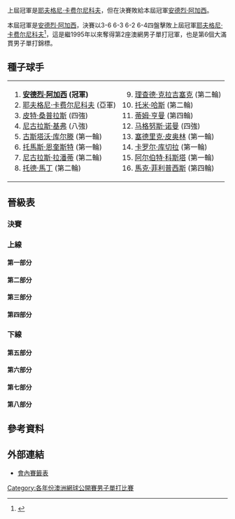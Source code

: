 {{noteTA
|T=zh-hans:2000年澳大利亚网球公开赛; zh-tw:2000年澳洲網球公開賽; zh-hk:2000年澳洲網球公開賽;
|G1=Tennis
|1=zh-hans:圈;zh-hant:輪
|2=zh-hans:半区;zh-hant:半部;
|3=zh-hans:半决赛;zh-hk:準決賽;zh-tw:四強;
|4=zh-hans:半準决赛;zh-hk:半準決賽;zh-tw:八強;
|5=zh-hans:澳大利亚; zh-tw:澳洲; zh-hk:澳洲;
}}

{{GrandSlamEvents|2000|澳洲網球公開賽|
 | defchamp = {{flagicon|RUS}} [[耶夫格尼·卡费尔尼科夫|耶夫格尼·卡费尔尼科夫]]
 | champ = {{flagicon|USA}} [[安德烈·阿加西|安德烈·阿加西]]
 | runner = {{flagicon|RUS}} [[耶夫格尼·卡费尔尼科夫|耶夫格尼·卡费尔尼科夫]]
 | score = 3-6, 6-3, 6-2, 6-4
}}

{{main|2000年澳大利亚网球公开赛}}

上屆冠軍是[[耶夫格尼·卡费尔尼科夫|耶夫格尼·卡费尔尼科夫]]，但在決賽敗給本屆冠軍[[安德烈·阿加西|安德烈·阿加西]]。

本屆冠軍是[[安德烈·阿加西|安德烈·阿加西]]，決賽以3-6 6-3 6-2 6-4四盤擊敗上屆冠軍[[耶夫格尼·卡费尔尼科夫|耶夫格尼·卡费尔尼科夫]]<ref>{{cite web |url=http://www.nytimes.com/2000/01/30/sports/tennis-agassi-takes-the-final-measure-of-kafelnikov.html |title=存档副本 |accessdate=2010-03-19 |deadurl=no |archiveurl=https://web.archive.org/web/20150527145755/http://www.nytimes.com/2000/01/30/sports/tennis-agassi-takes-the-final-measure-of-kafelnikov.html |archivedate=2015-05-27 }}</ref>，這是繼1995年以來奪得第2座澳網男子單打冠軍，也是第6個大滿貫男子單打錦標。
		
==種子球手==
{|
|valign=top|
<ol>
<li> {{flagicon|USA}} '''[[安德烈·阿加西|安德烈·阿加西]] (冠軍)'''</li>
<li> {{flagicon|RUS}} [[耶夫格尼·卡费尔尼科夫|耶夫格尼·卡费尔尼科夫]] (亞軍)</li>
<li> {{flagicon|USA}} [[皮特·桑普拉斯|皮特·桑普拉斯]] (四強)</li>
<li> {{flagicon|DEU}} [[尼古拉斯·基弗|尼古拉斯·基弗]] (八強)</li>
<li> {{flagicon|BRA}} [[古斯塔沃·库尔滕|古斯塔沃·库尔滕]] (第一輪)</li>
<li> {{flagicon|SWE}} [[托馬斯·恩奎斯特|托馬斯·恩奎斯特]] (第一輪)</li>
<li> {{flagicon|ECU}} [[尼古拉斯·拉潘蒂|尼古拉斯·拉潘蒂]] (第二輪)</li>
<li> {{flagicon|USA}} [[托德·馬丁|托德·馬丁]] (第二輪)</li>
</ol>
|valign=top|
<ol start=9>
<li> {{flagicon|NLD}} [[理查德·克拉吉塞克|理查德·克拉吉塞克]] (第二輪)</li>
<li> {{flagicon|DEU}} [[托米·哈斯|托米·哈斯]] (第二輪)</li>
<li> {{flagicon|GBR}} [[蒂姆·亨曼|蒂姆·亨曼]] (第四輪)</li>
<li> {{flagicon|SWE}} [[马格努斯·诺曼|马格努斯·诺曼]] (四強)</li>
<li> {{flagicon|FRA}} [[塞德里克·皮奥林|塞德里克·皮奥林]] (第一輪)</li>
<li> {{flagicon|SVK}} [[卡罗尔·库切拉|卡罗尔·库切拉]] (第一輪)</li>
<li> {{flagicon|ESP}} [[阿尔伯特·科斯塔|阿尔伯特·科斯塔]] (第一輪)</li>
<li> {{flagicon|AUS}} [[馬克·菲利普西斯|馬克·菲利普西斯]] (第四輪)</li>
</ol>
|}

==晉級表==
{{Draw key}}
===決賽===
{{8TeamBracket-Tennis5
| RD1=八強
| RD2=四強
| RD3=決賽
| team-width=175
| RD3-team1={{flagicon|USA}} '''[[安德烈·阿加西|阿加西]]'''
| RD3-seed1=1
| RD3-team2={{flagicon|RUS}} [[耶夫格尼·卡费尔尼科夫|卡费尔尼科夫]]
| RD3-seed2=2
| RD3-score1-1=3
| RD3-score2-1='''6'''
| RD3-score1-2='''6'''
| RD3-score2-2=3
| RD3-score1-3='''6'''
| RD3-score2-3=2
| RD3-score1-4='''6'''
| RD3-score2-4=4
| RD2-team1={{flagicon|USA}} '''[[安德烈·阿加西|阿加西]]'''
| RD2-seed1=1
| RD2-team2={{flagicon|USA}} [[皮特·桑普拉斯|桑普拉斯]]
| RD2-seed2=3
| RD2-score1-1='''6'''
| RD2-score2-1=4
| RD2-score1-2=3
| RD2-score2-2='''6'''
| RD2-score1-3=6<sup>0</sup>
| RD2-score2-3='''7<sup>7</sup>'''
| RD2-score1-4='''7<sup>7</sup>'''
| RD2-score2-4=6<sup>5</sup>
| RD2-score1-5='''6'''
| RD2-score2-5=1
| RD2-team3={{flagicon|SWE}} [[马格努斯·诺曼|诺曼]]
| RD2-seed3=12
| RD2-team4={{flagicon|RUS}} '''[[耶夫格尼·卡费尔尼科夫|卡费尔尼科夫]]'''
| RD2-seed4=2
| RD2-score3-1=1
| RD2-score4-1='''6'''
| RD2-score3-2=2
| RD2-score4-2='''6'''
| RD2-score3-3=4
| RD2-score4-3='''6'''
| RD1-team1={{flagicon|USA}} '''[[安德烈·阿加西|阿加西]]'''
| RD1-seed1=1
| RD1-team2={{flagicon|MAR}} [[希沙姆·阿拉齊|阿拉齊]]
| RD1-seed2= 
| RD1-score1-1='''6'''
| RD1-score2-1=4
| RD1-score1-2='''6'''
| RD1-score2-2=4
| RD1-score1-3='''6'''
| RD1-score2-3=2
| RD1-team3={{flagicon|USA}} '''[[皮特·桑普拉斯|桑普拉斯]]'''
| RD1-seed3=3
| RD1-team4={{flagicon|USA}} [[克里斯·伍德魯夫|伍德魯夫]]
| RD1-seed4= 
| RD1-score3-1='''7'''
| RD1-score4-1=5
| RD1-score3-2='''6'''
| RD1-score4-2=3
| RD1-score3-3='''6'''
| RD1-score4-3=3
| RD1-team5={{flagicon|SWE}} '''[[马格努斯·诺曼|诺曼]]'''
| RD1-seed5=12
| RD1-team6={{flagicon|DEU}} [[尼古拉斯·基弗|基弗]]
| RD1-seed6=4
| RD1-score5-1=3
| RD1-score6-1='''6'''
| RD1-score5-2='''6'''
| RD1-score6-2=3
| RD1-score5-3='''6'''
| RD1-score6-3=1
| RD1-score5-4='''7<sup>7</sup>'''
| RD1-score6-4=6<sup>4</sup>
| RD1-team7={{flagicon|MAR}} [[尤尼斯·艾诺伊|艾诺伊]]
| RD1-seed7= 
| RD1-team8={{flagicon|RUS}} '''[[耶夫格尼·卡费尔尼科夫|卡费尔尼科夫]]'''
| RD1-seed8=2
| RD1-score7-1=0
| RD1-score8-1='''6'''
| RD1-score7-2=3
| RD1-score8-2='''6'''
| RD1-score7-3=6<sup>4</sup>
| RD1-score8-3='''7<sup>7</sup>'''
}}

===上線===
====第一部分====
{{16TeamBracket-Compact-Tennis5
| RD1=第一輪
| RD2=第二輪
| RD3=第三輪
| RD4=第四輪
| RD4-team01={{flagicon|USA}} '''[[安德烈·阿加西|阿加西]]'''
| RD4-seed01=1
| RD4-team02={{flagicon|AUS}} [[馬克·菲利普西斯|菲利普西斯]]
| RD4-seed02=16
| RD4-score01-1='''6'''
| RD4-score02-1=4
| RD4-score01-2='''7<sup>7</sup>'''
| RD4-score02-2=6<sup>4</sup>
| RD4-score01-3=5
| RD4-score02-3='''7'''
| RD4-score01-4='''6'''
| RD4-score02-4=3
| RD3-team01={{flagicon|USA}} '''[[安德烈·阿加西|阿加西]]'''
| RD3-seed01=1
| RD3-team02={{flagicon|ARG}} [[Mariano_Zabaleta|M Zabaleta]]
| RD3-seed02=
| RD3-score01-1='''6'''
| RD3-score02-1=4
| RD3-score01-2='''6'''
| RD3-score02-2=4
| RD3-score01-3='''6'''
| RD3-score02-3=2
| RD3-team03={{flagicon|AUS}} [[Andrew_Ilie|A Ilie]]
| RD3-seed03=
| RD3-team04={{flagicon|AUS}} '''[[馬克·菲利普西斯|菲利普西斯]]'''
| RD3-seed04=16
| RD3-score03-1=4
| RD3-score04-1='''6'''
| RD3-score03-2=6<sup>4</sup>
| RD3-score04-2='''7<sup>7</sup>'''
| RD3-score03-3=1
| RD3-score04-3='''6'''
| RD2-team01={{flagicon|USA}} '''[[安德烈·阿加西|阿加西]]'''
| RD2-seed01=1
| RD2-team02={{flagicon|NED}} [[Sjeng_Schalken|S Schalken]]
| RD2-seed02=
| RD2-score01-1='''7'''
| RD2-score02-1=5
| RD2-score01-2='''6'''
| RD2-score02-2=0
| RD2-score01-3='''6'''
| RD2-score02-3=3
| RD2-team03={{flagicon|ARG}} '''[[Mariano_Zabaleta|M Zabaleta]]'''
| RD2-seed03=
| RD2-team04={{flagicon|AUS}} [[Todd_Woodbridge|T Woodbridge]]
| RD2-seed04=WC
| RD2-score03-1='''7<sup>8</sup>'''
| RD2-score04-1=6<sup>6</sup>
| RD2-score03-2=4
| RD2-score04-2='''6'''
| RD2-score03-3='''6'''
| RD2-score04-3=1
| RD2-score03-4='''6'''
| RD2-score04-4=4
| RD2-team05={{flagicon|AUS}} '''[[Andrew_Ilie|A Ilie]]'''
| RD2-seed05=
| RD2-team06={{flagicon|CZE}} [[Jiří_Novák|J Novák]]
| RD2-seed06=
| RD2-score05-1='''6'''
| RD2-score06-1=3
| RD2-score05-2='''7<sup>7</sup>'''
| RD2-score06-2=6<sup>5</sup>
| RD2-score05-3=6<sup>4</sup>
| RD2-score06-3='''7<sup>7</sup>'''
| RD2-score05-4='''6'''
| RD2-score06-4=4
| RD2-team07={{flagicon|NED}} [[Raemon_Sluiter|R Sluiter]]
| RD2-seed07=Q
| RD2-team08={{flagicon|AUS}} '''[[馬克·菲利普西斯|菲利普西斯]]'''
| RD2-seed08=16
| RD2-score07-1=1
| RD2-score08-1='''6'''
| RD2-score07-2='''6'''
| RD2-score08-2=2
| RD2-score07-3=6<sup>4</sup>
| RD2-score08-3='''7<sup>7</sup>'''
| RD2-score07-4=1
| RD2-score08-4='''6'''
| RD1-team01={{flagicon|USA}} '''[[安德烈·阿加西|阿加西]]'''
| RD1-seed01=1
| RD1-team02={{flagicon|ARG}} [[Mariano_Puerta|M Puerta]]
| RD1-seed02=
| RD1-score01-1='''6'''
| RD1-score02-1=2
| RD1-score01-2='''6'''
| RD1-score02-2=2
| RD1-score01-3='''6'''
| RD1-score02-3=3
| RD1-team03={{flagicon|NLD}} '''[[Sjeng_Schalken|S Schalken]]'''
| RD1-seed03=
| RD1-team04={{flagicon|ESP}} [[Galo_Blanco|G Blanco]]
| RD1-seed04=
| RD1-score03-1='''7<sup>10</sup>'''
| RD1-score04-1=6<sup>8</sup>
| RD1-score03-2='''6'''
| RD1-score04-2=4
| RD1-score03-3='''7<sup>7</sup>'''
| RD1-score04-3=6<sup>2</sup>
| RD1-team05={{flagicon|ESP}} [[Félix_Mantilla_Botella|F Mantilla]]
| RD1-seed05=
| RD1-team06={{flagicon|ARG}} '''[[Mariano_Zabaleta|M Zabaleta]]'''
| RD1-seed06=
| RD1-score05-1=1
| RD1-score06-1='''6'''
| RD1-score05-2='''7'''
| RD1-score06-2=5
| RD1-score05-3=3
| RD1-score06-3='''6'''
| RD1-score05-4=6<sup>5</sup>
| RD1-score06-4='''7<sup>7</sup>'''
| RD1-team07={{flagicon|NLD}} [[Jan_Siemerink|J Siemerink]]
| RD1-seed07=
| RD1-team08={{flagicon|AUS}} '''[[Todd_Woodbridge|T Woodbridge]]'''
| RD1-seed08=WC
| RD1-score07-1=4
| RD1-score08-1='''6'''
| RD1-score07-2=1
| RD1-score08-2='''6'''
| RD1-score07-3=3
| RD1-score08-3='''6'''
| RD1-team09={{flagicon|AUS}} '''[[Andrew_Ilie|A Ilie]]'''
| RD1-seed09=
| RD1-team10={{flagicon|USA}} [[Jeff_Tarango|J Tarango]]
| RD1-seed10=
| RD1-score09-1='''6'''
| RD1-score10-1=3
| RD1-score09-2='''7<sup>7</sup>'''
| RD1-score10-2=6<sup>4</sup>
| RD1-score09-3=4
| RD1-score10-3='''6'''
| RD1-score09-4='''6'''
| RD1-score10-4=3
| RD1-team11={{flagicon|CZE}} '''[[Jiří_Novák|J Novák]]'''
| RD1-seed11=
| RD1-team12={{flagicon|AUT}} [[Markus_Hipfl|M Hipfl]]
| RD1-seed12=
| RD1-score11-1='''6'''
| RD1-score12-1=3
| RD1-score11-2=4
| RD1-score12-2='''6'''
| RD1-score11-3='''6'''
| RD1-score12-3=3
| RD1-score11-4=5
| RD1-score12-4='''7'''
| RD1-score11-5='''6'''
| RD1-score12-5=2
| RD1-team13={{flagicon|NLD}} '''[[Raemon_Sluiter|R Sluiter]]'''
| RD1-seed13=Q
| RD1-team14={{flagicon|ITA}} [[Andrea_Gaudenzi|A Gaudenzi]]
| RD1-seed14=
| RD1-score13-1=3
| RD1-score14-1='''6'''
| RD1-score13-2='''6'''
| RD1-score14-2=1
| RD1-score13-3=3
| RD1-score14-3='''6'''
| RD1-score13-4='''6'''
| RD1-score14-4=3
| RD1-score13-5='''13'''
| RD1-score14-5=11
| RD1-team15={{flagicon|ISR}} [[Noam_Okun|N Okun]]
| RD1-seed15=Q
| RD1-team16={{flagicon|AUS}} '''[[馬克·菲利普西斯|菲利普西斯]]'''
| RD1-seed16=16
| RD1-score15-1=4
| RD1-score16-1='''6'''
| RD1-score15-2=2
| RD1-score16-2='''6'''
| RD1-score15-3='''6'''
| RD1-score16-3=2
| RD1-score15-4='''6'''
| RD1-score16-4=3
| RD1-score15-5=2
| RD1-score16-5='''6'''
}}

====第二部分====
{{16TeamBracket-Compact-Tennis5
| RD1=第一輪
| RD2=第二輪
| RD3=第三輪
| RD4=第四輪
| RD4-team01={{flagicon|FRA}} [[Nicolas_Escudé|N Escudé]]
| RD4-seed01=
| RD4-team02={{flagicon|MAR}} '''[[希沙姆·阿拉齊|阿拉齊]]'''
| RD4-seed02=
| RD4-score01-1=4
| RD4-score02-1='''6'''
| RD4-score01-2=3
| RD4-score02-2='''6'''
| RD4-score01-3=6<sup>7</sup>
| RD4-score02-3='''7<sup>9</sup>'''
| RD3-team01={{flagicon|FRA}} '''[[Nicolas_Escudé|N Escudé]]'''
| RD3-seed01=
| RD3-team02={{flagicon|SWE}} [[Andreas_Vinciguerra|A Vinciguerra]]
| RD3-seed02=
| RD3-score01-1='''6'''
| RD3-score02-1=4
| RD3-score01-2='''6'''
| RD3-score02-2=4
| RD3-score01-3='''6'''
| RD3-score02-3=3
| RD3-team03={{flagicon|MAR}} '''[[希沙姆·阿拉齊|阿拉齊]]'''
| RD3-seed03=
| RD3-team04={{flagicon|ESP}} [[Fernando_Vicente|F Vicente]]
| RD3-seed04=
| RD3-score03-1='''6'''
| RD3-score04-1=3
| RD3-score03-2='''6'''
| RD3-score04-2=3
| RD3-score03-3='''6'''
| RD3-score04-3=2
| RD2-team01={{flagicon|NED}} [[理查德·克拉吉塞克|克拉吉塞克]]
| RD2-seed01=9
| RD2-team02={{flagicon|FRA}} '''[[Nicolas_Escudé|N Escudé]]'''
| RD2-seed02=
| RD2-score01-1='''6'''
| RD2-score02-1=2
| RD2-score01-2=3
| RD2-score02-2='''6'''
| RD2-score01-3=1
| RD2-score02-3='''6'''
| RD2-score01-4=3
| RD2-score02-4='''6'''
| RD2-team03={{flagicon|IND}} [[Leander_Paes|L Paes]]
| RD2-seed03=Q
| RD2-team04={{flagicon|SWE}} '''[[Andreas_Vinciguerra|A Vinciguerra]]'''
| RD2-seed04=
| RD2-score03-1=6<sup>3</sup>
| RD2-score04-1='''7<sup>7</sup>'''
| RD2-score03-2=4
| RD2-score04-2='''6'''
| RD2-score03-3=3
| RD2-score04-3='''6'''
| RD2-team05={{flagicon|SWE}} [[Fredrik_Jonsson|F Jonsson]]
| RD2-seed05=Q
| RD2-team06={{flagicon|MAR}} '''[[希沙姆·阿拉齊|阿拉齊]]'''
| RD2-seed06=
| RD2-score05-1=3
| RD2-score06-1='''6'''
| RD2-score05-2=4
| RD2-score06-2='''6'''
| RD2-score05-3=4
| RD2-score06-3='''6'''
| RD2-team07={{flagicon|ESP}} '''[[Fernando_Vicente|F Vicente]]'''
| RD2-seed07=
| RD2-team08={{flagicon|USA}} [[托德·馬丁|馬丁]]
| RD2-seed08=8
| RD2-score07-1='''6'''
| RD2-score08-1=4
| RD2-score07-2=2
| RD2-score08-2='''6'''
| RD2-score07-3=3
| RD2-score08-3='''6'''
| RD2-score07-4='''6'''
| RD2-score08-4=3
| RD2-score07-5='''7'''
| RD2-score08-5=5
| RD1-team01={{flagicon|NLD}} '''[[理查德·克拉吉塞克|克拉吉塞克]]'''
| RD1-seed01=9
| RD1-team02={{flagicon|FRA}} [[Fabrice_Santoro|F Santoro]]
| RD1-seed02=
| RD1-score01-1='''6'''
| RD1-score02-1=1
| RD1-score01-2='''6'''
| RD1-score02-2=2
| RD1-score01-3='''7'''
| RD1-score02-3=5
| RD1-team03={{flagicon|FRA}} '''[[Nicolas_Escudé|N Escudé]]'''
| RD1-seed03=
| RD1-team04={{flagicon|USA}} [[Jim_Courier|J Courier]]
| RD1-seed04=
| RD1-score03-1=6<sup>4</sup>
| RD1-score04-1='''7<sup>7</sup>'''
| RD1-score03-2='''6'''
| RD1-score04-2=3
| RD1-score03-3='''7'''
| RD1-score04-3=5
| RD1-score03-4='''6'''
| RD1-score04-4=1
| RD1-team05={{flagicon|SCG}} [[Dejan_Petrović|D Petrović]]
| RD1-seed05=WC
| RD1-team06={{flagicon|IND}} '''[[Leander_Paes|L Paes]]'''
| RD1-seed06=Q
| RD1-score05-1=2
| RD1-score06-1='''6'''
| RD1-score05-2='''6'''
| RD1-score06-2=3
| RD1-score05-3=6<sup>5</sup>
| RD1-score06-3='''7<sup>7</sup>'''
| RD1-score05-4=4
| RD1-score06-4='''6'''
| RD1-team07={{flagicon|ARG}} [[Hernan_Gumy|H Gumy]]
| RD1-seed07=
| RD1-team08={{flagicon|SWE}} '''[[Andreas_Vinciguerra|A Vinciguerra]]'''
| RD1-seed08=
| RD1-score07-1=6<sup>2</sup>
| RD1-score08-1='''7<sup>7</sup>'''
| RD1-score07-2=1
| RD1-score08-2='''6'''
| RD1-score07-3=1
| RD1-score08-3='''6'''
| RD1-team09={{flagicon|ESP}} [[Jacobo_Díaz|J Díaz]]
| RD1-seed09=
| RD1-team10={{flagicon|SWE}} '''[[Fredrik_Jonsson|F Jonsson]]'''
| RD1-seed10=Q
| RD1-score09-1='''6'''
| RD1-score10-1=4
| RD1-score09-2='''6'''
| RD1-score10-2=4
| RD1-score09-3=2
| RD1-score10-3='''6'''
| RD1-score09-4=5
| RD1-score10-4='''7'''
| RD1-score09-5=3
| RD1-score10-5='''6'''
| RD1-team11={{flagicon|ESP}} [[Julian_Alonso|J Alonso]]
| RD1-seed11=
| RD1-team12={{flagicon|MAR}} '''[[希沙姆·阿拉齊|阿拉齊]]'''
| RD1-seed12=
| RD1-score11-1=3
| RD1-score12-1='''6'''
| RD1-score11-2=6<sup>6</sup>
| RD1-score12-2='''7<sup>8</sup>'''
| RD1-score11-3=2
| RD1-score12-3='''6'''
| RD1-team13={{flagicon|ESP}} '''[[Fernando_Vicente|F Vicente]]'''
| RD1-seed13=
| RD1-team14={{flagicon|ESP}} [[Alberto_Berasategui|A Berasategui]]
| RD1-seed14=
| RD1-score13-1='''6'''
| RD1-score14-1=0
| RD1-score13-2='''6'''
| RD1-score14-2=2
| RD1-score13-3='''6'''
| RD1-score14-3=2
| RD1-team15={{flagicon|ZWE}} [[Byron_Black|B Black]]
| RD1-seed15=
| RD1-team16={{flagicon|USA}} '''[[托德·馬丁|馬丁]]'''
| RD1-seed16=8
| RD1-score15-1='''7'''
| RD1-score16-1=5
| RD1-score15-2='''7<sup>7</sup>'''
| RD1-score16-2=6<sup>4</sup>
| RD1-score15-3=4
| RD1-score16-3='''6'''
| RD1-score15-4=2
| RD1-score16-4='''6'''
| RD1-score15-5=6
| RD1-score16-5='''8'''
}}

====第三部分====
{{16TeamBracket-Compact-Tennis5
| RD1=第一輪
| RD2=第二輪
| RD3=第三輪
| RD4=第四輪
| RD4-team01={{flagicon|USA}} '''[[皮特·桑普拉斯|桑普拉斯]]'''
| RD4-seed01=3
| RD4-team02={{flagicon|CZE}} [[Ctislav_Doseděl|C Doseděl]]
| RD4-seed02=
| RD4-score01-1='''6'''
| RD4-score02-1=1
| RD4-score01-2='''6'''
| RD4-score02-2=2
| RD4-score01-3=3
| RD4-score02-3='''6'''
| RD4-score01-4='''6'''
| RD4-score02-4=1
| RD3-team01={{flagicon|USA}} '''[[皮特·桑普拉斯|桑普拉斯]]'''
| RD3-seed01=3
| RD3-team02={{flagicon|ZIM}} [[Wayne_Black|W Black]]
| RD3-seed02=Q
| RD3-score01-1=6<sup>9</sup>
| RD3-score02-1='''7<sup>11</sup>'''
| RD3-score01-2=3
| RD3-score02-2='''6'''
| RD3-score01-3='''6'''
| RD3-score02-3=3
| RD3-score01-4='''7'''
| RD3-score02-4=5
| RD3-score01-5='''6'''
| RD3-score02-5=3
| RD3-team03={{flagicon|ARG}} [[Franco_Squillari|F Squillari]]
| RD3-seed03=
| RD3-team04={{flagicon|CZE}} '''[[Ctislav_Doseděl|C Doseděl]]'''
| RD3-seed04=
| RD3-score03-1=5
| RD3-score04-1='''7'''
| RD3-score03-2=2
| RD3-score04-2='''6'''
| RD3-score03-3=3
| RD3-score04-3='''6'''
| RD2-team01={{flagicon|USA}} '''[[皮特·桑普拉斯|桑普拉斯]]'''
| RD2-seed01=3
| RD2-team02={{flagicon|SWE}} [[Mikael_Tillström|M Tillström]]
| RD2-seed02=
| RD2-score01-1='''6'''
| RD2-score02-1=3
| RD2-score01-2='''7<sup>8</sup>'''
| RD2-score02-2=6<sup>6</sup>
| RD2-score01-3='''6'''
| RD2-score02-3=1
| RD2-team03={{flagicon|SUI}} [[Marc_Rosset|M Rosset]]
| RD2-seed03=
| RD2-team04={{flagicon|ZIM}} '''[[Wayne_Black|W Black]]'''
| RD2-seed04=Q
| RD2-score03-1=1
| RD2-score04-1='''6'''
| RD2-score03-2='''6'''
| RD2-score04-2=2
| RD2-score03-3=6<sup>1</sup>
| RD2-score04-3='''7<sup>7</sup>'''
| RD2-score03-4=3
| RD2-score04-4='''6'''
| RD2-team05={{flagicon|ARG}} '''[[Franco_Squillari|F Squillari]]'''
| RD2-seed05=
| RD2-team06={{flagicon|AUS}} [[Mark_Woodforde|M Woodforde]]
| RD2-seed06=WC
| RD2-score05-1='''6'''
| RD2-score06-1=4
| RD2-score05-2='''7<sup>7</sup>'''
| RD2-score06-2=6<sup>3</sup>
| RD2-score05-3=3
| RD2-score06-3='''6'''
| RD2-score05-4='''6'''
| RD2-score06-4=4
| RD2-team07={{flagicon|CZE}} '''[[Ctislav_Doseděl|C Doseděl]]'''
| RD2-seed07=
| RD2-team08={{flagicon|THA}} [[Paradorn_Srichaphan|P Srichaphan]]
| RD2-seed08=
| RD2-score07-1=4
| RD2-score08-1='''6'''
| RD2-score07-2='''6'''
| RD2-score08-2=2
| RD2-score07-3='''6'''
| RD2-score08-3=4
| RD2-score07-4='''6'''
| RD2-score08-4=1
| RD1-team01={{flagicon|USA}} '''[[皮特·桑普拉斯|桑普拉斯]]'''
| RD1-seed01=3
| RD1-team02={{flagicon|AUS}} [[Wayne_Arthurs_(tennis)|W Arthurs]]
| RD1-seed02=
| RD1-score01-1='''6'''
| RD1-score02-1=4
| RD1-score01-2='''7'''
| RD1-score02-2=5
| RD1-score01-3='''6'''
| RD1-score02-3=4
| RD1-team03={{flagicon|CAN}} [[Sébastien_Lareau|S Lareau]]
| RD1-seed03=
| RD1-team04={{flagicon|SWE}} '''[[Mikael_Tillström|M Tillström]]'''
| RD1-seed04=
| RD1-score03-1='''6'''
| RD1-score04-1=4
| RD1-score03-2=4
| RD1-score04-2='''6'''
| RD1-score03-3=2
| RD1-score04-3='''6'''
| RD1-score03-4=1
| RD1-score04-4='''6'''
| RD1-team05={{flagicon|CHE}} '''[[Marc_Rosset|M Rosset]]'''
| RD1-seed05=
| RD1-team06={{flagicon|GBR}} [[傑米·德爾加多|傑米·德爾加多]]
| RD1-seed06=LL
| RD1-score05-1='''7<sup>7</sup>'''
| RD1-score06-1=6<sup>0</sup>
| RD1-score05-2='''6'''
| RD1-score06-2=3
| RD1-score05-3='''7<sup>7</sup>'''
| RD1-score06-3=6<sup>3</sup>
| RD1-team07={{flagicon|USA}} [[Jan-Michael_Gambill|J-M Gambill]]
| RD1-seed07=
| RD1-team08={{flagicon|ZWE}} '''[[Wayne_Black|W Black]]'''
| RD1-seed08=Q
| RD1-score07-1=6<sup>3</sup>
| RD1-score08-1='''7<sup>7</sup>'''
| RD1-score07-2=1
| RD1-score08-2='''6'''
| RD1-score07-3=4
| RD1-score08-3='''6'''
| RD1-team09={{flagicon|AUS}} [[Joseph_Sirianni|J Sirianni]]
| RD1-seed09=WC
| RD1-team10={{flagicon|ARG}} '''[[Franco_Squillari|F Squillari]]'''
| RD1-seed10=
| RD1-score09-1=3
| RD1-score10-1='''6'''
| RD1-score09-2=2
| RD1-score10-2='''6'''
| RD1-score09-3=1
| RD1-score10-3='''6'''
| RD1-team11={{flagicon|AUS}} '''[[Mark_Woodforde|M Woodforde]]'''
| RD1-seed11=WC
| RD1-team12={{flagicon|ITA}} [[Davide_Sanguinetti|D Sanguinetti]]
| RD1-seed12=Q
| RD1-score11-1='''6'''
| RD1-score12-1=3
| RD1-score11-2='''6'''
| RD1-score12-2=4
| RD1-score11-3='''7<sup>7</sup>'''
| RD1-score12-3=6<sup>4</sup>
| RD1-team13={{flagicon|FRA}} [[Julien_Boutter|J Boutter]]
| RD1-seed13=Q
| RD1-team14={{flagicon|CZE}} '''[[Ctislav_Doseděl|C Doseděl]]'''
| RD1-seed14=
| RD1-score13-1=6<sup>4</sup>
| RD1-score14-1='''7<sup>7</sup>'''
| RD1-score13-2='''7'''
| RD1-score14-2=5
| RD1-score13-3=3
| RD1-score14-3='''6'''
| RD1-score13-4=5
| RD1-score14-4='''7'''
| RD1-team15={{flagicon|THA}} '''[[Paradorn_Srichaphan|P Srichaphan]]'''
| RD1-seed15=
| RD1-team16={{flagicon|SVK}} [[卡罗尔·库切拉|库切拉]]
| RD1-seed16=14
| RD1-score15-1='''6'''
| RD1-score16-1=2
| RD1-score15-2='''6'''
| RD1-score16-2=4
| RD1-score15-3=3
| RD1-score16-3='''6'''
| RD1-score15-4='''6'''
| RD1-score16-4=3
}}

====第四部分====
{{16TeamBracket-Compact-Tennis5
| RD1=第一輪
| RD2=第二輪
| RD3=第三輪
| RD4=第四輪
| RD4-team01={{flagicon|GBR}} [[蒂姆·亨曼|亨曼]]
| RD4-seed01=11
| RD4-team02={{flagicon|USA}} '''[[克里斯·伍德魯夫|伍德魯夫]]'''
| RD4-seed02=
| RD4-score01-1=5
| RD4-score02-1='''7'''
| RD4-score01-2='''6'''
| RD4-score02-2=1
| RD4-score01-3=4
| RD4-score02-3='''6'''
| RD4-score01-4='''6'''
| RD4-score02-4=3
| RD4-score01-5=5
| RD4-score02-5='''7'''
| RD3-team01={{flagicon|GBR}} '''[[蒂姆·亨曼|亨曼]]'''
| RD3-seed01=11
| RD3-team02={{flagicon|FRA}} [[Sébastien_Grosjean|S Grosjean]]
| RD3-seed02=
| RD3-score01-1='''6'''
| RD3-score02-1=1
| RD3-score01-2='''6'''
| RD3-score02-2=4
| RD3-score01-3=4
| RD3-score02-3='''6'''
| RD3-score01-4='''7<sup>8</sup>'''
| RD3-score02-4=6<sup>6</sup>
| RD3-team03={{flagicon|USA}}'''[[克里斯·伍德魯夫|伍德魯夫]]'''
| RD3-seed03=
| RD3-team04={{flagicon|AUS}} [[Richard_Fromberg|R Fromberg]]
| RD3-seed04=
| RD3-score03-1='''6'''
| RD3-score04-1=1
| RD3-score03-2='''6'''
| RD3-score04-2=4
| RD3-score03-3='''7<sup>8</sup>'''
| RD3-score04-3=6<sup>6</sup>
| RD2-team01={{flagicon|GBR}} '''[[蒂姆·亨曼|亨曼]]'''
| RD2-seed01=11
| RD2-team02={{flagicon|GER}} [[Rainer_Schüttler|R Schüttler]]
| RD2-seed02=
| RD2-score01-1='''6'''
| RD2-score02-1=2
| RD2-score01-2='''4'''
| RD2-score02-2=1
| RD2-score02-3=r
| RD2-team03={{flagicon|AUS}} [[Michael_Hill_(tennis)|M Hill]]
| RD2-seed03=WC
| RD2-team04={{flagicon|FRA}} '''[[Sébastien_Grosjean|S Grosjean]]'''
| RD2-seed04=
| RD2-score03-1='''6'''
| RD2-score04-1=4
| RD2-score03-2=1
| RD2-score04-2='''6'''
| RD2-score03-3=6<sup>3</sup>
| RD2-score04-3='''7<sup>7</sup>'''
| RD2-score03-4=0
| RD2-score04-4='''6'''
| RD2-team05={{flagicon|AUS}} [[James_Sekulov|J Sekulov]]
| RD2-seed05=WC
| RD2-team06={{flagicon|USA}} '''[[克里斯·伍德魯夫|伍德魯夫]]'''
| RD2-seed06=
| RD2-score05-1=3
| RD2-score06-1='''6'''
| RD2-score05-2=2
| RD2-score06-2='''6'''
| RD2-score05-3=2
| RD2-score06-3='''6'''
| RD2-team07={{flagicon|GER}} [[Axel_Pretzsch|A Pretzsch]]
| RD2-seed07=
| RD2-team08={{flagicon|AUS}} '''[[Richard_Fromberg|R Fromberg]]'''
| RD2-seed08=
| RD2-score07-1=6<sup>6</sup>
| RD2-score08-1='''7<sup>8</sup>'''
| RD2-score07-2=6<sup>6</sup>
| RD2-score08-2='''7<sup>8</sup>'''
| RD2-score07-3=4
| RD2-score08-3='''6'''
| RD1-team01={{flagicon|GBR}} '''[[蒂姆·亨曼|亨曼]]'''
| RD1-seed01=11
| RD1-team02={{flagicon|FRA}} [[Jerome_Golmard|J Golmard]]
| RD1-seed02=
| RD1-score01-1=6<sup>3</sup>
| RD1-score02-1='''7<sup>7</sup>'''
| RD1-score01-2='''6'''
| RD1-score02-2=3
| RD1-score01-3='''7<sup>7</sup>'''
| RD1-score02-3=6<sup>4</sup>
| RD1-score01-4='''7<sup>9</sup>'''
| RD1-score02-4=6<sup>7</sup>
| RD1-team03={{flagicon|DEU}} '''[[Rainer_Schüttler|R Schüttler]]'''
| RD1-seed03=
| RD1-team04={{flagicon|CRI}} [[Juan_Antonio_Marín|JA Marín]]
| RD1-seed04=
| RD1-score03-1='''6'''
| RD1-score04-1=3
| RD1-score03-2='''6'''
| RD1-score04-2=3
| RD1-score03-3='''6'''
| RD1-score04-3=3
| RD1-team05={{flagicon|DEU}} [[Bernd_Karbacher|B Karbacher]]
| RD1-seed05=
| RD1-team06={{flagicon|AUS}} '''[[Michael_Hill_(tennis)|M Hill]]'''
| RD1-seed06=WC
| RD1-score05-1=4
| RD1-score06-1='''6'''
| RD1-score05-2=2
| RD1-score06-2='''6'''
| RD1-score05-3=2
| RD1-score06-3='''6'''
| RD1-team07={{flagicon|FRA}} '''[[Sébastien_Grosjean|S Grosjean]]'''
| RD1-seed07=
| RD1-team08={{flagicon|JPN}} [[Gouichi_Motomura|G Motomura]]
| RD1-seed08=WC
| RD1-score07-1='''6'''
| RD1-score08-1=3
| RD1-score07-2='''6'''
| RD1-score08-2=3
| RD1-score07-3='''6'''
| RD1-score08-3=2
| RD1-team09={{flagicon|HRV}} [[Ivan_Ljubičić|I Ljubičić]]
| RD1-seed09=
| RD1-team10={{flagicon|AUS}} '''[[James_Sekulov|J Sekulov]]'''
| RD1-seed10=WC
| RD1-score09-1=6<sup>5</sup>
| RD1-score10-1='''7<sup>7</sup>'''
| RD1-score09-2='''6'''
| RD1-score10-2=4
| RD1-score09-3='''6'''
| RD1-score10-3=4
| RD1-score09-4=5
| RD1-score10-4='''7'''
| RD1-score09-5=0
| RD1-score10-5='''6'''
| RD1-team11={{flagicon|CZE}} [[Martin_Damm|M Damm]]
| RD1-seed11=
| RD1-team12={{flagicon|USA}} '''[[克里斯·伍德魯夫|伍德魯夫]]'''
| RD1-seed12=
| RD1-score11-1=3
| RD1-score12-1='''6'''
| RD1-score11-2=6<sup>3</sup>
| RD1-score12-2='''7<sup>7</sup>'''
| RD1-score11-3=3
| RD1-score12-3='''6'''
| RD1-team13={{flagicon|DEU}} '''[[Axel_Pretzsch|A Pretzsch]]'''
| RD1-seed13=
| RD1-team14={{flagicon|USA}} [[Alex_O'Brien|A O'Brien]]
| RD1-seed14=Q
| RD1-score13-1='''7<sup>7</sup>'''
| RD1-score14-1=6<sup>1</sup>
| RD1-score13-2='''6'''
| RD1-score14-2=2
| RD1-score13-3='''6'''
| RD1-score14-3=1
| RD1-team15={{flagicon|AUS}} '''[[Richard_Fromberg|R Fromberg]]'''
| RD1-seed15=
| RD1-team16={{flagicon|SWE}} [[托馬斯·恩奎斯特|恩奎斯特]]
| RD1-seed16=6
| RD1-score15-1='''6'''
| RD1-score16-1=4
| RD1-score15-2='''7<sup>7</sup>'''
| RD1-score16-2=6<sup>4</sup>
| RD1-score15-3=4
| RD1-score16-3='''6'''
| RD1-score15-4=3
| RD1-score16-4='''6'''
| RD1-score15-5='''10'''
| RD1-score16-5=8
}}

===下線===
====第五部分====
{{16TeamBracket-Compact-Tennis5
| RD1=第一輪
| RD2=第二輪
| RD3=第三輪
| RD4=第四輪
| RD4-team01={{flagicon|AUS}} [[萊頓·休伊特|休伊特]]
| RD4-seed01=
| RD4-team02={{flagicon|SWE}} '''[[马格努斯·诺曼|诺曼]]'''
| RD4-seed02=12
| RD4-score01-1=3
| RD4-score02-1='''6'''
| RD4-score01-2=1
| RD4-score02-2='''6'''
| RD4-score01-3=6<sup>6</sup>
| RD4-score02-3='''7<sup>8</sup>'''
| RD3-team01={{flagicon|ROU}} [[Adrian_Voinea|A Voinea]]
| RD3-seed01=
| RD3-team02={{flagicon|AUS}} '''[[萊頓·休伊特|休伊特]]'''
| RD3-seed02=
| RD3-score01-1=2
| RD3-score02-1='''6'''
| RD3-score01-2=5
| RD3-score02-2='''7'''
| RD3-score01-3=3
| RD3-score02-3='''6'''
| RD3-team03={{flagicon|SWE}} [[Jonas_Björkman|J Björkman]]
| RD3-seed03=
| RD3-team04={{flagicon|SWE}} '''[[马格努斯·诺曼|诺曼]]'''
| RD3-seed04=12
| RD3-score03-1=4
| RD3-score04-1='''6'''
| RD3-score03-2=4
| RD3-score04-2='''6'''
| RD3-score03-3=6<sup>8</sup>
| RD3-score04-3='''7<sup>10</sup>'''
| RD2-team01={{flagicon|ESP}} [[Albert_Portas|A Portas]]
| RD2-seed01=
| RD2-team02={{flagicon|ROU}} '''[[Adrian_Voinea|A Voinea]]'''
| RD2-seed02=
| RD2-score01-1=2
| RD2-score02-1='''6'''
| RD2-score01-2=1
| RD2-score02-2='''6'''
| RD2-score01-3=3
| RD2-score02-3='''6'''
| RD2-team03={{flagicon|AUS}} '''[[萊頓·休伊特|休伊特]]'''
| RD2-seed03=
| RD2-team04={{flagicon|ESP}} [[Àlex_Corretja|À Corretja]]
| RD2-seed04=
| RD2-score03-1='''6'''
| RD2-score04-1=0
| RD2-score03-2='''6'''
| RD2-score04-2=0
| RD2-score03-3='''6'''
| RD2-score04-3=1
| RD2-team05={{flagicon|SWE}} '''[[Jonas_Björkman|J Björkman]]'''
| RD2-seed05=
| RD2-team06={{flagicon|CZE}} [[Jiří_Vaněk_(tennis)|J Vaněk]]
| RD2-seed06=Q
| RD2-score05-1='''6'''
| RD2-score06-1=4
| RD2-score05-2=3
| RD2-score06-2='''6'''
| RD2-score05-3='''6'''
| RD2-score06-3=4
| RD2-score05-4='''7<sup>7</sup>'''
| RD2-score06-4=6<sup>4</sup>
| RD2-team07={{flagicon|ITA}} [[Gianluca_Pozzi|G Pozzi]]
| RD2-seed07=
| RD2-team08={{flagicon|SWE}} '''[[马格努斯·诺曼|诺曼]]'''
| RD2-seed08=12
| RD2-score07-1=4
| RD2-score08-1='''6'''
| RD2-score07-2=3
| RD2-score08-2='''6'''
| RD2-score07-3=4
| RD2-score08-3='''6'''
| RD1-team01={{flagicon|BRA}} [[古斯塔沃·库尔滕|库尔滕]]
| RD1-seed01=5
| RD1-team02={{flagicon|ESP}} '''[[Albert_Portas|A Portas]]'''
| RD1-seed02=
| RD1-score01-1='''6'''
| RD1-score02-1=4
| RD1-score01-2='''6'''
| RD1-score02-2=4
| RD1-score01-3=4
| RD1-score02-3='''6'''
| RD1-score01-4=6<sup>8</sup>
| RD1-score02-4='''7<sup>10</sup>'''
| RD1-score01-5=4
| RD1-score02-5='''6'''
| RD1-team03={{flagicon|ROU}} '''[[Adrian_Voinea|A Voinea]]'''
| RD1-seed03=
| RD1-team04={{flagicon|USA}} [[Vince_Spadea|V Spadea]]
| RD1-seed04=
| RD1-score03-1='''7<sup>7</sup>'''
| RD1-score04-1=6<sup>1</sup>
| RD1-score03-2=4
| RD1-score04-2='''6'''
| RD1-score03-3=4
| RD1-score04-3='''6'''
| RD1-score03-4='''6'''
| RD1-score04-4=3
| RD1-score03-5='''6'''
| RD1-score04-5=2
| RD1-team05={{flagicon|AUS}} '''[[萊頓·休伊特|休伊特]]'''
| RD1-seed05=
| RD1-team06={{flagicon|USA}} [[Paul_Goldstein|P Goldstein]]
| RD1-seed06=
| RD1-score05-1='''6'''
| RD1-score06-1=2
| RD1-score05-2=6<sup>5</sup>
| RD1-score06-2='''7<sup>7</sup>'''
| RD1-score05-3='''7<sup>7</sup>'''
| RD1-score06-3=6<sup>5</sup>
| RD1-score05-4='''6'''
| RD1-score06-4=4
| RD1-team07={{flagicon|ESP}} '''[[Àlex_Corretja|À Corretja]]'''
| RD1-seed07=
| RD1-team08={{flagicon|ARM}} [[Sargis_Sargsian|S Sargsian]]
| RD1-seed08=
| RD1-score07-1='''7<sup>7</sup>'''
| RD1-score08-1=6<sup>5</sup>
| RD1-score07-2='''6'''
| RD1-score08-2=4
| RD1-score07-3='''6'''
| RD1-score08-3=4
| RD1-team09={{flagicon|AUS}} [[Jason_Stoltenberg|J Stoltenberg]]
| RD1-seed09=
| RD1-team10={{flagicon|SWE}} '''[[Jonas_Björkman|J Björkman]]'''
| RD1-seed10=
| RD1-score09-1='''7<sup>8</sup>'''
| RD1-score10-1=6<sup>6</sup>
| RD1-score09-2=4
| RD1-score10-2='''6'''
| RD1-score09-3=4
| RD1-score10-3='''6'''
| RD1-score09-4='''6'''
| RD1-score10-4=0
| RD1-score09-5=4
| RD1-score10-5='''6'''
| RD1-team11={{flagicon|NLD}} [[Peter_Wessels|P Wessels]]
| RD1-seed11=
| RD1-team12={{flagicon|CZE}} '''[[Jiří_Vaněk_(tennis)|J Vaněk]]'''
| RD1-seed12=Q
| RD1-score11-1=4
| RD1-score12-1='''6'''
| RD1-score11-2=3
| RD1-score12-2='''6'''
| RD1-score11-3='''6'''
| RD1-score12-3=2
| RD1-score11-4=6<sup>5</sup>
| RD1-score12-4='''7<sup>7</sup>'''
| RD1-team13={{flagicon|CZE}} [[Tomáš_Zíb|T Zíb]]
| RD1-seed13=
| RD1-team14={{flagicon|ITA}} '''[[Gianluca_Pozzi|G Pozzi]]'''
| RD1-seed14=
| RD1-score13-1=3
| RD1-score14-1='''6'''
| RD1-score13-2=6<sup>7</sup>
| RD1-score14-2='''7<sup>9</sup>'''
| RD1-score13-3='''7<sup>7</sup>'''
| RD1-score14-3=6<sup>5</sup>
| RD1-score13-4=1
| RD1-score14-4='''6'''
| RD1-team15={{flagicon|PHL}} [[Cecil_Mamiit|C Mamiit]]
| RD1-seed15=
| RD1-team16={{flagicon|SWE}} '''[[马格努斯·诺曼|诺曼]]'''
| RD1-seed16=12
| RD1-score15-1=5
| RD1-score16-1='''7'''
| RD1-score15-2=4
| RD1-score16-2='''6'''
| RD1-score15-3='''6'''
| RD1-score16-3=3
| RD1-score15-4=3
| RD1-score16-4='''6'''
}}

====第六部分====
{{16TeamBracket-Compact-Tennis5
| RD1=第一輪
| RD2=第二輪
| RD3=第三輪
| RD4=第四輪
| RD4-team01={{flagicon|RSA}} [[Wayne_Ferreira|W Ferreira]]
| RD4-seed01=
| RD4-team02={{flagicon|GER}} '''[[尼古拉斯·基弗|基弗]]'''
| RD4-seed02=4
| RD4-score01-1=3
| RD4-score02-1='''6'''
| RD4-score01-2=4
| RD4-score02-2='''6'''
| RD4-score01-3=2
| RD4-score02-3='''6'''
| RD3-team01={{flagicon|ESP}} [[Francisco_Clavet|F Clavet]]
| RD3-seed01=
| RD3-team02={{flagicon|RSA}} '''[[Wayne_Ferreira|W Ferreira]]'''
| RD3-seed02=
| RD3-score01-1=3
| RD3-score02-1='''6'''
| RD3-score01-2=4
| RD3-score02-2='''6'''
| RD3-score01-3='''6'''
| RD3-score02-3=3
| RD3-score01-4=3
| RD3-score02-4='''6'''
| RD3-team03={{flagicon|MAR}} [[Karim_Alami|K Alami]]
| RD3-seed03=
| RD3-team04={{flagicon|GER}} '''[[尼古拉斯·基弗|基弗]]'''
| RD3-seed04=4
| RD3-score03-1=3
| RD3-score04-1='''6'''
| RD3-score03-2=4
| RD3-score04-2='''6'''
| RD3-score03-3=2
| RD3-score04-3='''6'''
| RD2-team01={{flagicon|CRO}} [[Goran_Ivanisevic|G Ivanišević]]
| RD2-seed01=
| RD2-team02={{flagicon|ESP}} '''[[Francisco_Clavet|F Clavet]]'''
| RD2-seed02=
| RD2-score01-1=6<sup>5</sup>
| RD2-score02-1='''7<sup>7</sup>'''
| RD2-score01-2=4
| RD2-score02-2='''6'''
| RD2-score01-3=2
| RD2-score02-3='''6'''
| RD2-team03={{flagicon|RSA}} '''[[Wayne_Ferreira|W Ferreira]]'''
| RD2-seed03=
| RD2-team04={{flagicon|SWE}} [[Thomas_Johansson|T Johansson]]
| RD2-seed04=
| RD2-score03-1='''6'''
| RD2-score04-1=3
| RD2-score03-2='''6'''
| RD2-score04-2=2
| RD2-score03-3=6<sup>2</sup>
| RD2-score04-3='''7<sup>7</sup>'''
| RD2-score03-4=4
| RD2-score04-4='''6'''
| RD2-score03-5='''6'''
| RD2-score04-5=2
| RD2-team05={{flagicon|FRA}} [[Michaël_Llodra|M Llodra]]
| RD2-seed05=Q
| RD2-team06={{flagicon|MAR}} '''[[Karim_Alami|K Alami]]'''
| RD2-seed06=
| RD2-score05-1=6<sup>4</sup>
| RD2-score06-1='''7<sup>7</sup>'''
| RD2-score05-2=3
| RD2-score06-2='''6'''
| RD2-score05-3=2
| RD2-score06-3='''6'''
| RD2-team07={{flagicon|GER}} [[Tomas_Behrend|T Behrend]]
| RD2-seed07=
| RD2-team08={{flagicon|GER}} '''[[尼古拉斯·基弗|基弗]]'''
| RD2-seed08=4
| RD2-score07-1=6<sup>5</sup>
| RD2-score08-1='''7<sup>7</sup>'''
| RD2-score07-2=0
| RD2-score08-2='''6'''
| RD2-score07-3=2
| RD2-score08-3='''6'''
| RD1-team01={{flagicon|FRA}} [[塞德里克·皮奥林|皮奥林]]
| RD1-seed01=13
| RD1-team02={{flagicon|HRV}} '''[[Goran_Ivanisevic|G Ivanišević]]'''
| RD1-seed02=
| RD1-score01-1=4
| RD1-score02-1='''6'''
| RD1-score01-2='''6'''
| RD1-score02-2=2
| RD1-score01-3=5
| RD1-score02-3='''7'''
| RD1-score01-4='''6'''
| RD1-score02-4=1
| RD1-score01-5=7
| RD1-score02-5='''9'''
| RD1-team03={{flagicon|ESP}} '''[[Francisco_Clavet|F Clavet]]'''
| RD1-seed03=
| RD1-team04={{flagicon|SVK}} [[Dominik_Hrbatý|D Hrbatý]]
| RD1-seed04=
| RD1-score03-1=3
| RD1-score04-1='''6'''
| RD1-score03-2='''6'''
| RD1-score04-2=1
| RD1-score03-3='''6'''
| RD1-score04-3=4
| RD1-score03-4='''7<sup>7</sup>'''
| RD1-score04-4=6<sup>3</sup>
| RD1-team05={{flagicon|ZAF}} '''[[Wayne_Ferreira|W Ferreira]]'''
| RD1-seed05=
| RD1-team06={{flagicon|CHE}} [[George_Bastl|G Bastl]]
| RD1-seed06=
| RD1-score05-1='''6'''
| RD1-score06-1=3
| RD1-score05-2='''6'''
| RD1-score06-2=3
| RD1-score05-3=4
| RD1-score06-3='''6'''
| RD1-score05-4='''7<sup>7</sup>'''
| RD1-score06-4=6<sup>2</sup>
| RD1-team07={{flagicon|SWE}} '''[[Thomas_Johansson|T Johansson]]'''
| RD1-seed07=
| RD1-team08={{flagicon|SWE}} [[Nicklas_Kulti|N Kulti]]
| RD1-seed08=
| RD1-score07-1='''6'''
| RD1-score08-1=1
| RD1-score07-2='''6'''
| RD1-score08-2=2
| RD1-score07-3='''6'''
| RD1-score08-3=4
| RD1-team09={{flagicon|ARG}} [[Gastón_Gaudio|G Gaudio]]
| RD1-seed09=
| RD1-team10={{flagicon|FRA}} '''[[Michaël_Llodra|M Llodra]]'''
| RD1-seed10=Q
| RD1-score09-1=3
| RD1-score10-1='''6'''
| RD1-score09-2=3
| RD1-score10-2='''6'''
| RD1-score09-3=2
| RD1-score10-3='''6'''
| RD1-team11={{flagicon|CHE}} [[Lorenzo_Manta|L Manta]]
| RD1-seed11=
| RD1-team12={{flagicon|MAR}} '''[[Karim_Alami|K Alami]]'''
| RD1-seed12=
| RD1-score11-1=4
| RD1-score12-1='''6'''
| RD1-score11-2=6<sup>5</sup>
| RD1-score12-2='''7<sup>7</sup>'''
| RD1-score11-3=5
| RD1-score12-3='''7'''
| RD1-team13={{flagicon|BRA}} [[Fernando_Meligeni|F Meligeni]]
| RD1-seed13=
| RD1-team14={{flagicon|DEU}} '''[[Tomas_Behrend|T Behrend]]'''
| RD1-seed14=
| RD1-score13-1=2
| RD1-score14-1='''6'''
| RD1-score13-2='''6'''
| RD1-score14-2=4
| RD1-score13-3='''7<sup>7</sup>'''
| RD1-score14-3=6<sup>5</sup>
| RD1-score13-4=3
| RD1-score14-4='''6'''
| RD1-score13-5=0
| RD1-score14-5='''6'''
| RD1-team15={{flagicon|ARG}} [[Guillermo_Cañas|G Cañas]]
| RD1-seed15=
| RD1-team16={{flagicon|DEU}} '''[[尼古拉斯·基弗|基弗]]'''
| RD1-seed16=4
| RD1-score15-1='''6'''
| RD1-score16-1=4
| RD1-score15-2=3
| RD1-score16-2='''6'''
| RD1-score15-3=4
| RD1-score16-3='''6'''
| RD1-score15-4=4
| RD1-score16-4='''6'''
}}

====第七部分====
{{16TeamBracket-Compact-Tennis5
| RD1=第一輪
| RD2=第二輪
| RD3=第三輪
| RD4=第四輪
| RD4-team01={{flagicon|FRA}} [[阿诺·克莱芒|克萊門特]]
| RD4-seed01=
| RD4-team02={{flagicon|MAR}} '''[[尤尼斯·艾诺伊|艾诺伊]]'''
| RD4-seed02=
| RD4-score01-1='''6'''
| RD4-score02-1=3
| RD4-score01-2=3
| RD4-score02-2='''6'''
| RD4-score01-3=4
| RD4-score02-3='''6'''
| RD4-score01-4='''6'''
| RD4-score02-4=3
| RD4-score01-5=8
| RD4-score02-5='''10'''
| RD3-team01={{flagicon|FRA}} '''[[阿诺·克莱芒|克萊門特]]'''
| RD3-seed01=
| RD3-team02={{flagicon|SUI}} [[羅傑·費德勒|費德勒]]
| RD3-seed02=
| RD3-score01-1='''6'''
| RD3-score02-1=1
| RD3-score01-2='''6'''
| RD3-score02-2=4
| RD3-score01-3='''6'''
| RD3-score02-3=3
| RD3-team03={{flagicon|ESP}} [[胡安·卡洛斯·费雷罗|费雷罗]]
| RD3-seed03=
| RD3-team04={{flagicon|MAR}} '''[[尤尼斯·艾诺伊|艾诺伊]]'''
| RD3-seed04=
| RD3-score03-1=6<sup>3</sup>
| RD3-score04-1='''7<sup>7</sup>'''
| RD3-score03-2='''6'''
| RD3-score04-2=4
| RD3-score03-3='''6'''
| RD3-score04-3=4
| RD3-score03-4=6<sup>5</sup>
| RD3-score04-4='''7<sup>7</sup>'''
| RD3-score03-5=4
| RD3-score04-5='''6'''
| RD2-team01={{flagicon|ECU}} [[尼古拉斯·拉潘蒂|拉潘蒂]]
| RD2-seed01=7
| RD2-team02={{flagicon|FRA}} '''[[阿诺·克莱芒|克萊門特]]'''
| RD2-seed02=
| RD2-score01-1='''6'''
| RD2-score02-1=3
| RD2-score01-2=6<sup>3</sup>
| RD2-score02-2='''7<sup>7</sup>'''
| RD2-score01-3=2
| RD2-score02-3='''6'''
| RD2-score01-4=1
| RD2-score02-4='''4'''
| RD2-score01-5=r
| RD2-team03={{flagicon|SVK}} [[Ján_Krošlák|J Krošlák]]
| RD2-seed03=
| RD2-team04={{flagicon|SUI}} '''[[羅傑·費德勒|費德勒]]'''
| RD2-seed04=
| RD2-score03-1=6<sup>1</sup>
| RD2-score04-1='''7<sup>7</sup>'''
| RD2-score03-2=2
| RD2-score04-2='''6'''
| RD2-score03-3=3
| RD2-score04-3='''6'''
| RD2-team05={{flagicon|ESP}} '''[[胡安·卡洛斯·费雷罗|费雷罗]]'''
| RD2-seed05=
| RD2-team06={{flagicon|ITA}} [[Laurence_Tieleman|L Tieleman]]
| RD2-seed06=
| RD2-score05-1='''7<sup>7</sup>'''
| RD2-score06-1=6<sup>5</sup>
| RD2-score05-2='''6'''
| RD2-score06-2=4
| RD2-score05-3=5
| RD2-score06-3='''7'''
| RD2-score05-4=6<sup>5</sup>
| RD2-score06-4='''7<sup>7</sup>'''
| RD2-score05-5='''6'''
| RD2-score06-5=4
| RD2-team07={{flagicon|MAR}} '''[[尤尼斯·艾诺伊|艾诺伊]]'''
| RD2-seed07=
| RD2-team08={{flagicon|GER}} [[托米·哈斯|哈斯]]
| RD2-seed08=10
| RD2-score07-1='''7'''
| RD2-score08-1=5
| RD2-score07-2='''6'''
| RD2-score08-2=3
| RD2-score07-3='''6'''
| RD2-score08-3=3
| RD1-team01={{flagicon|ECU}} '''[[尼古拉斯·拉潘蒂|拉潘蒂]]'''
| RD1-seed01=7
| RD1-team02={{flagicon|UKR}} [[安德烈·梅德维德夫|梅德维德夫]]
| RD1-seed02=
| RD1-score01-1='''6'''
| RD1-score02-1=3
| RD1-score01-2=5
| RD1-score02-2='''7'''
| RD1-score01-3=6<sup>2</sup>
| RD1-score02-3='''7<sup>7</sup>'''
| RD1-score01-4='''6'''
| RD1-score02-4=4
| RD1-score01-5='''8'''
| RD1-score02-5=6
| RD1-team03={{flagicon|NLD}} [[John_van_Lottum|J van Lottum]]
| RD1-seed03=
| RD1-team04={{flagicon|FRA}} '''[[阿诺·克莱芒|克萊門特]]'''
| RD1-seed04=
| RD1-score03-1=6<sup>2</sup>
| RD1-score04-1='''7<sup>7</sup>'''
| RD1-score03-2=4
| RD1-score04-2='''6'''
| RD1-score03-3=r
| RD1-team05={{flagicon|SVK}} '''[[Ján_Krošlák|J Krošlák]]'''
| RD1-seed05=
| RD1-team06={{flagicon|ESP}} [[Álex_López_Morón|Á López Morón]]
| RD1-seed06=
| RD1-score05-1='''6'''
| RD1-score06-1=1
| RD1-score05-2=3
| RD1-score06-2='''6'''
| RD1-score05-3='''6'''
| RD1-score06-3=3
| RD1-score05-4='''7'''
| RD1-score06-4=5
| RD1-team07={{flagicon|USA}} [[張德培|張]]
| RD1-seed07=
| RD1-team08={{flagicon|CHE}} '''[[羅傑·費德勒|費德勒]]'''
| RD1-seed08=
| RD1-score07-1=4
| RD1-score08-1='''6'''
| RD1-score07-2=4
| RD1-score08-2='''6'''
| RD1-score07-3=6<sup>5</sup>
| RD1-score08-3='''7<sup>7</sup>'''
| RD1-team09={{flagicon|AUS}} [[Scott_Draper|S Draper]]
| RD1-seed09=WC
| RD1-team10={{flagicon|ESP}} '''[[胡安·卡洛斯·费雷罗|费雷罗]]'''
| RD1-seed10=
| RD1-score09-1=6<sup>3</sup>
| RD1-score10-1='''7<sup>7</sup>'''
| RD1-score09-2=3
| RD1-score10-2='''6'''
| RD1-score09-3=6<sup>3</sup>
| RD1-score10-3='''7<sup>7</sup>'''
| RD1-team11={{flagicon|ITA}} '''[[Laurence_Tieleman|L Tieleman]]'''
| RD1-seed11=
| RD1-team12={{flagicon|ESP}} [[Alberto_Martín|A Martín]]
| RD1-seed12=
| RD1-score11-1='''6'''
| RD1-score12-1=2
| RD1-score11-2='''7<sup>7</sup>'''
| RD1-score12-2=6<sup>3</sup>
| RD1-score11-3=6<sup>3</sup>
| RD1-score12-3='''7<sup>7</sup>'''
| RD1-score11-4='''6'''
| RD1-score12-4=3
| RD1-team13={{flagicon|GBR}} [[Arvind_Parmar|A Parmar]]
| RD1-seed13=Q
| RD1-team14={{flagicon|MAR}} '''[[尤尼斯·艾诺伊|艾诺伊]]'''
| RD1-seed14=
| RD1-score13-1='''7<sup>10</sup>'''
| RD1-score14-1=6<sup>8</sup>
| RD1-score13-2=6<sup>5</sup>
| RD1-score14-2='''7<sup>7</sup>'''
| RD1-score13-3='''6'''
| RD1-score14-3=1
| RD1-score13-4=3
| RD1-score14-4='''6'''
| RD1-score13-5=1
| RD1-score14-5='''6'''
| RD1-team15={{flagicon|FRA}} [[Cyril_Saulnier|C Saulnier]]
| RD1-seed15=Q
| RD1-team16={{flagicon|DEU}} '''[[托米·哈斯|哈斯]]'''
| RD1-seed16=10
| RD1-score15-1=6<sup>2</sup>
| RD1-score16-1='''7<sup>7</sup>'''
| RD1-score15-2=4
| RD1-score16-2='''6'''
| RD1-score15-3='''6'''
| RD1-score16-3=4
| RD1-score15-4=2
| RD1-score16-4='''6'''
}}

====第八部分====
{{16TeamBracket-Compact-Tennis5
| RD1=第一輪
| RD2=第二輪
| RD3=第三輪
| RD4=第四輪
| RD4-team01={{flagicon|BEL}} [[Christophe_Rochus|C Rochus]]
| RD4-seed01=Q
| RD4-team02={{flagicon|RUS}} '''[[耶夫格尼·卡费尔尼科夫|卡费尔尼科夫]]'''
| RD4-seed02=2
| RD4-score01-1=1
| RD4-score02-1='''6'''
| RD4-score01-2=3
| RD4-score02-2='''6'''
| RD4-score01-3=5
| RD4-score02-3='''7'''
| RD3-team01={{flagicon|BEL}} '''[[Christophe_Rochus|C Rochus]]'''
| RD3-seed01=Q
| RD3-team02={{flagicon|BLR}} [[Max_Mirnyi|M Mirnyi]]
| RD3-seed02=
| RD3-score01-1=3
| RD3-score02-1='''6'''
| RD3-score01-2='''6'''
| RD3-score02-2=4
| RD3-score01-3='''6'''
| RD3-score02-3=3
| RD3-score01-4='''7<sup>7</sup>'''
| RD3-score02-4=6<sup>2</sup>
| RD3-team03={{flagicon|AUT}} [[Stefan_Koubek|S Koubek]]
| RD3-seed03=
| RD3-team04={{flagicon|RUS}} '''[[耶夫格尼·卡费尔尼科夫|卡费尔尼科夫]]'''
| RD3-seed04=2
| RD3-score03-1=3
| RD3-score04-1='''6'''
| RD3-score03-2=3
| RD3-score04-2='''6'''
| RD3-score03-3=4
| RD3-score04-3='''6'''
| RD2-team01={{flagicon|BEL}} '''[[Christophe_Rochus|C Rochus]]'''
| RD2-seed01=Q
| RD2-team02={{flagicon|ZIM}} [[Kevin_Ullyett|K Ullyett]]
| RD2-seed02=Q
| RD2-score01-1='''6'''
| RD2-score02-1=4
| RD2-score01-2='''6'''
| RD2-score02-2=4
| RD2-score01-3='''6'''
| RD2-score02-3=3
| RD2-team03={{flagicon|FRA}} [[Antony_Dupuis|A Dupuis]]
| RD2-seed03=
| RD2-team04={{flagicon|BLR}} '''[[Max_Mirnyi|M Mirnyi]]'''
| RD2-seed04=
| RD2-score03-1='''7<sup>7</sup>'''
| RD2-score04-1=6<sup>3</sup>
| RD2-score03-2=6<sup>6</sup>
| RD2-score04-2='''7<sup>8</sup>'''
| RD2-score03-3=6<sup>5</sup>
| RD2-score04-3='''7<sup>7</sup>'''
| RD2-score03-4=6<sup>5</sup>
| RD2-score04-4='''7<sup>7</sup>'''
| RD2-team05={{flagicon|AUT}} '''[[Stefan_Koubek|S Koubek]]'''
| RD2-seed05=
| RD2-team06={{flagicon|RSA}} [[Grant_Stafford|G Stafford]]
| RD2-seed06=Q
| RD2-score05-1=5
| RD2-score06-1='''7'''
| RD2-score05-2='''7'''
| RD2-score06-2=5
| RD2-score05-3=2
| RD2-score06-3='''6'''
| RD2-score05-4='''6'''
| RD2-score06-4=2
| RD2-score05-5='''6'''
| RD2-score06-5=3
| RD2-team07={{flagicon|CZE}} [[Daniel_Vacek|D Vacek]]
| RD2-seed07=
| RD2-team08={{flagicon|RUS}} '''[[耶夫格尼·卡费尔尼科夫|卡费尔尼科夫]]'''
| RD2-seed08=2
| RD2-score07-1=3
| RD2-score08-1='''6'''
| RD2-score07-2=0
| RD2-score08-2='''6'''
| RD2-score07-3=1
| RD2-score08-3='''6'''
| RD1-team01={{flagicon|ESP}} [[阿尔伯特·科斯塔|科斯塔]]
| RD1-seed01=15
| RD1-team02={{flagicon|BEL}} '''[[Christophe_Rochus|C Rochus]]'''
| RD1-seed02=Q
| RD1-score01-1=3
| RD1-score02-1='''6'''
| RD1-score01-2='''7<sup>10</sup>'''
| RD1-score02-2=6<sup>8</sup>
| RD1-score01-3=4
| RD1-score02-3='''6'''
| RD1-score01-4=3
| RD1-score02-4='''6'''
| RD1-team03={{flagicon|CZE}} [[Michal_Tabara|M Tabara]]
| RD1-seed03=LL
| RD1-team04={{flagicon|ZWE}} '''[[Kevin_Ullyett|K Ullyett]]'''
| RD1-seed04=Q
| RD1-score03-1=1
| RD1-score04-1='''6'''
| RD1-score03-2=6<sup>6</sup>
| RD1-score04-2='''7<sup>8</sup>'''
| RD1-score03-3='''6'''
| RD1-score04-3=4
| RD1-score03-4=1
| RD1-score04-4='''6'''
| RD1-team05={{flagicon|FRA}} '''[[Antony_Dupuis|A Dupuis]]'''
| RD1-seed05=
| RD1-team06={{flagicon|ARG}} [[Martín_Rodríguez_(tennis)|M Rodríguez]]
| RD1-seed06=
| RD1-score05-1='''6'''
| RD1-score06-1=4
| RD1-score05-2='''6'''
| RD1-score06-2=4
| RD1-score05-3='''7<sup>7</sup>'''
| RD1-score06-3=6<sup>4</sup>
| RD1-team07={{flagicon|BLR}} '''[[Max_Mirnyi|M Mirnyi]]'''
| RD1-seed07=
| RD1-team08={{flagicon|USA}} [[Ronald_Agenor|R Agenor]]
| RD1-seed08=
| RD1-score07-1=6<sup>5</sup>
| RD1-score08-1='''7<sup>7</sup>'''
| RD1-score07-2='''7<sup>7</sup>'''
| RD1-score08-2=6<sup>5</sup>
| RD1-score07-3='''6'''
| RD1-score08-3=3
| RD1-score07-4='''6'''
| RD1-score08-4=3
| RD1-team09={{flagicon|FRA}} [[Rodolphe_Cadart|R Cadart]]
| RD1-seed09=Q
| RD1-team10={{flagicon|AUT}} '''[[Stefan_Koubek|S Koubek]]'''
| RD1-seed10=
| RD1-score09-1=3
| RD1-score10-1='''6'''
| RD1-score09-2='''7'''
| RD1-score10-2=5
| RD1-score09-3=2
| RD1-score10-3='''6'''
| RD1-score09-4=4
| RD1-score10-4='''6'''
| RD1-team11={{flagicon|ZAF}} '''[[Grant_Stafford|G Stafford]]'''
| RD1-seed11=Q
| RD1-team12={{flagicon|RUS}} [[馬拉特·薩芬|薩芬]]
| RD1-seed12=
| RD1-score11-1='''7<sup>7</sup>'''
| RD1-score12-1=6<sup>4</sup>
| RD1-score11-2='''6'''
| RD1-score12-2=4
| RD1-score11-3='''6'''
| RD1-score12-3=1
| RD1-team13={{flagicon|CZE}} '''[[Daniel_Vacek|D Vacek]]'''
| RD1-seed13=
| RD1-team14={{flagicon|BGR}} [[Orlin_Stanoytchev|O Stanoytchev]]
| RD1-seed14=
| RD1-score13-1=1
| RD1-score14-1='''6'''
| RD1-score13-2='''7<sup>7</sup>'''
| RD1-score14-2=6<sup>4</sup>
| RD1-score13-3='''7<sup>13</sup>'''
| RD1-score14-3=6<sup>11</sup>
| RD1-score13-4='''6'''
| RD1-score14-4=2
| RD1-team15={{flagicon|DEU}} [[Jens_Knippschild|J Knippschild]]
| RD1-seed15=
| RD1-team16={{flagicon|RUS}} '''[[耶夫格尼·卡费尔尼科夫|卡费尔尼科夫]]'''
| RD1-seed16=2
| RD1-score15-1='''7<sup>7</sup>'''
| RD1-score16-1=6<sup>4</sup>
| RD1-score15-2=4
| RD1-score16-2='''6'''
| RD1-score15-3=1
| RD1-score16-3='''6'''
| RD1-score15-4=2
| RD1-score16-4='''6'''
}}

== 參考資料 ==
{{Reflist}}

==外部連結==
* [https://www.atptour.com/en/scores/archive/us-open/580/2000/draws?matchType=singles 會內賽籤表]

[[Category:各年份澳洲網球公開賽男子單打比賽|Category:各年份澳洲網球公開賽男子單打比賽]]